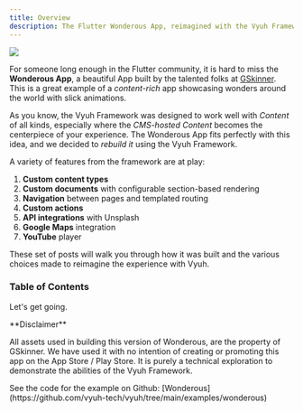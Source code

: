 ```yaml
---
title: Overview
description: The Flutter Wonderous App, reimagined with the Vyuh Framework
---
```



![](images/cover.png)

For someone long enough in the Flutter community, it is hard to miss the
**Wonderous App**, a beautiful App built by the talented folks at
[GSkinner](https://flutter.gskinner.com/wonderous/). This is a great example of
a _content-rich_ app showcasing wonders around the world with slick animations.

As you know, the Vyuh Framework was designed to work well with _Content_ of all
kinds, especially where the _CMS-hosted Content_ becomes the centerpiece of your
experience. The Wonderous App fits perfectly with this idea, and we decided to
_rebuild it_ using the Vyuh Framework.

A variety of features from the framework are at play:

1. **Custom content types**
2. **Custom documents** with configurable section-based rendering
3. **Navigation** between pages and templated routing
4. **Custom actions**
5. **API integrations** with Unsplash
6. **Google Maps** integration
7. **YouTube** player

These set of posts will walk you through how it was built and the various
choices made to reimagine the experience with Vyuh.

### Table of Contents

<LinkCard
  href="/examples/wonderous/distilling-wonderous"
  title="Distilling Wonderous"
/>

<LinkCard
  href="/examples/wonderous/schema-first-approach"
  title="A Schema-first Approach"
/>

<LinkCard
  href="/examples/wonderous/navigation-and-structure"
  title="Navigation and Structure"
/>

<LinkCard
  href="/examples/wonderous/rendering-a-wonder-section"
  title="Rendering a Wonder-section"
/>

<LinkCard
  href="/examples/wonderous/managing-wonders"
  title="Managing Wonders"
/>

Let's get going.

<Aside>
 **Disclaimer**

All assets used in building this version of Wonderous, are the property of
GSkinner. We have used it with no intention of creating or promoting this app on
the App Store / Play Store. It is purely a technical exploration to demonstrate
the abilities of the Vyuh Framework.

</Aside>

<Aside type={'tip'} title={'Read the Code'}>
  See the code for the example on Github:
  [Wonderous](https://github.com/vyuh-tech/vyuh/tree/main/examples/wonderous)
</Aside>
